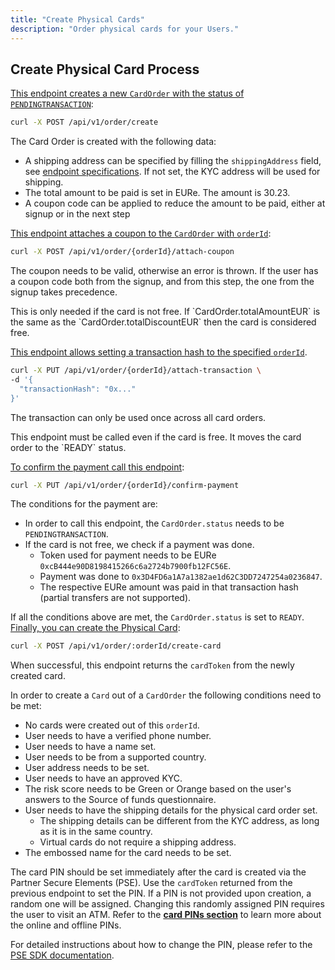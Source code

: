 ```yaml
---
title: "Create Physical Cards"
description: "Order physical cards for your Users."
---
```



## Create Physical Card Process

<Steps titleSize="h3">
<Step title="Create a Card Order">


[This endpoint creates a new `CardOrder` with the status of `PENDINGTRANSACTION`](/api-reference/physical-card-order/create-physical-card-order):

```bash cURL
curl -X POST /api/v1/order/create
```

The Card Order is created with the following data:

- A shipping address can be specified by filling the `shippingAddress` field, see [endpoint specifications](/api-reference/physical-card-order/create-physical-card-order). If not set, the KYC address will be used for shipping.
- The total amount to be paid is set in EURe. The amount is 30.23.
- A coupon code can be applied to reduce the amount to be paid, either at signup or in the next step

</Step>
<Step title="(Optional) Attach a Coupon">

[This endpoint attaches a coupon to the `CardOrder` with `orderId`](/api-reference/physical-card-order/attach-a-coupon-to-a-physical-card-order):

```bash cURL
curl -X POST /api/v1/order/{orderId}/attach-coupon
```

The coupon needs to be valid, otherwise an error is thrown.
If the user has a coupon code both from the signup, and from this step, the one from the signup takes precedence.

</Step>
<Step title="(Optional) Attach an on-chain transaction">

<Note>
This is only needed if the card is not free. If `CardOrder.totalAmountEUR` is the same as the `CardOrder.totalDiscountEUR` then the card is considered free.
</Note>

[This endpoint allows setting a transaction hash to the specified `orderId`](/api-reference/physical-card-order/register-payment-for-a-physical-card-order).

```bash cURL
curl -X PUT /api/v1/order/{orderId}/attach-transaction \
-d '{
  "transactionHash": "0x..."
}'
```

The transaction can only be used once across all card orders.

</Step>
<Step title="Confirm the payment was performed">

<Warning>
This endpoint must be called even if the card is free. It moves the card order to the `READY` status.
</Warning>

[To confirm the payment call this endpoint](/api-reference/physical-card-order/confirm-the-payment-for-a-physical-card-order):

```bash cURL
curl -X PUT /api/v1/order/{orderId}/confirm-payment
```

The conditions for the payment are:

- In order to call this endpoint, the `CardOrder.status` needs to be `PENDINGTRANSACTION`.
- If the card is not free, we check if a payment was done.
  - Token used for payment needs to be EURe `0xcB444e90D8198415266c6a2724b7900fb12FC56E`.
  - Payment was done to `0x3D4FD6a1A7a1382ae1d62C3DD7247254a0236847`.
  - The respective EURe amount was paid in that transaction hash (partial transfers are not supported).

If all the conditions above are met, the `CardOrder.status` is set to `READY`.
</Step>
<Step title="Create the Physical Card">
[Finally, you can create the Physical Card](/api-reference/physical-card-order/create-a-physical-card):

```bash cURL
curl -X POST /api/v1/order/:orderId/create-card
```

When successful, this endpoint returns the `cardToken` from the newly created card.

In order to create a `Card` out of a `CardOrder` the following conditions need to be met:

- No cards were created out of this `orderId`.
- User needs to have a verified phone number.
- User needs to have a name set.
- User needs to be from a supported country.
- User address needs to be set.
- User needs to have an approved KYC.
- The risk score needs to be Green or Orange based on the user's answers to the Source of funds questionnaire.
- User needs to have the shipping details for the physical card order set.
  - The shipping details can be different from the KYC address, as long as it is in the same country.
  - Virtual cards do not require a shipping address.
- The embossed name for the card needs to be set.
</Step>
<Step title="Set the Card PIN using the Partner Secure Elements (PSE)">

The card PIN should be set immediately after the card is created via the Partner Secure Elements (PSE).
Use the `cardToken` returned from the previous endpoint to set the PIN.
If a PIN is not provided upon creation, a random one will be assigned.
Changing this randomly assigned PIN requires the user to visit an ATM. Refer to the **[card PINs section](/cards#card-pins)** to learn more about the online and offline PINs.

For detailed instructions about how to change the PIN, please refer to the [PSE SDK documentation](/cards/pse-integration).
</Step>
</Steps>
